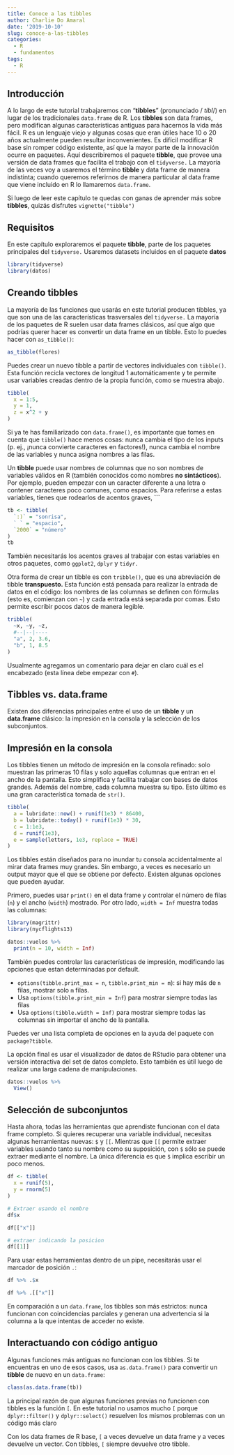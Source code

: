 ```yaml
---
title: Conoce a las tibbles
author: Charlie Do Amaral
date: '2019-10-10'
slug: conoce-a-las-tibbles
categories:
  - R
  - fundamentos
tags:
  - R
---
```


## Introducción
A lo largo de este tutorial trabajaremos con “**tibbles**” (pronunciado / _tibl_/) en lugar de los tradicionales `data.frame` de R. Los **tibbles** son data frames, pero modifican algunas características antiguas para hacernos la vida más fácil. R es un lenguaje viejo y algunas cosas que eran útiles hace 10 o 20 años actualmente pueden resultar inconvenientes. Es difícil modificar R base sin romper código existente, así que la mayor parte de la innovación ocurre en paquetes. Aquí describiremos el paquete **tibble**, que provee una versión de data frames que facilita el trabajo con el `tidyverse.` La mayoría de las veces voy a usaremos el término **tibble** y data frame de manera indistinta; cuando queremos referirnos de manera particular al data frame que viene incluido en R lo llamaremos `data.frame`.

Si luego de leer este capítulo te quedas con ganas de aprender más sobre **tibbles**, quizás disfrutes `vignette("tibble")`

## Requisitos
En este capítulo exploraremos el paquete **tibble**, parte de los paquetes principales del `tidyverse.` Usaremos datasets incluidos en el paquete **datos**

```r
library(tidyverse)
library(datos)
```

## Creando tibbles
La mayoría de las funciones que usarás en este tutorial producen tibbles, ya que son una de las características trasversales del `tidyverse.` La mayoría de los paquetes de R suelen usar data frames clásicos, así que algo que podrías querer hacer es convertir un data frame en un tibble. Esto lo puedes hacer con `as_tibble()`:

```r
as_tibble(flores)
```

Puedes crear un nuevo tibble a partir de vectores individuales con `tibble()`. Esta función recicla vectores de longitud 1 automáticamente y te permite usar variables creadas dentro de la propia función, como se muestra abajo.

```r
tibble(
  x = 1:5,
  y = 1,
  z = x^2 + y
)
```

Si ya te has familiarizado con `data.frame()`, es importante que tomes en cuenta que `tibble()` hace menos cosas: nunca cambia el tipo de los inputs (p. ej., ¡nunca convierte caracteres en factores!), nunca cambia el nombre de las variables y nunca asigna nombres a las filas.

Un **tibble** puede usar nombres de columnas que no son nombres de variables válidos en R (también conocidos como nombres **no sintácticos**). Por ejemplo, pueden empezar con un caracter diferente a una letra o contener caracteres poco comunes, como espacios. Para referirse a estas variables, tienes que rodearlos de acentos graves, ```

```r
tb <- tibble(
  `:)` = "sonrisa",
  ` ` = "espacio",
  `2000` = "número"
)
tb
```

También necesitarás los acentos graves al trabajar con estas variables en otros paquetes, como `ggplot2`, `dplyr` y `tidyr.`

Otra forma de crear un tibble es con `tribble()`, que es una abreviación de tibble **transpuesto.** Esta función está pensada para realizar la entrada de datos en el código: los nombres de las columnas se definen con fórmulas (esto es, comienzan con `~`) y cada entrada está separada por comas. Esto permite escribir pocos datos de manera legible.

```r
tribble(
  ~x, ~y, ~z,
  #--|--|----
  "a", 2, 3.6,
  "b", 1, 8.5
)
```

Usualmente agregamos un comentario para dejar en claro cuál es el encabezado (esta línea debe empezar con `#`).

## Tibbles vs. data.frame
Existen dos diferencias principales entre el uso de un **tibble** y un **data.frame** clásico: la impresión en la consola y la selección de los subconjuntos.

## Impresión en la consola
Los tibbles tienen un método de impresión en la consola refinado: solo muestran las primeras 10 filas y solo aquellas columnas que entran en el ancho de la pantalla. Esto simplifica y facilita trabajar con bases de datos grandes. Además del nombre, cada columna muestra su tipo. Esto último es una gran característica tomada de `str()`.

```r
tibble(
  a = lubridate::now() + runif(1e3) * 86400,
  b = lubridate::today() + runif(1e3) * 30,
  c = 1:1e3,
  d = runif(1e3),
  e = sample(letters, 1e3, replace = TRUE)
)
```

Los tibbles están diseñados para no inundar tu consola accidentalmente al mirar data frames muy grandes. Sin embargo, a veces es necesario un output mayor que el que se obtiene por defecto. Existen algunas opciones que pueden ayudar.

Primero, puedes usar `print()` en el data frame y controlar el número de filas (`n`) y el ancho (`width`) mostrado. Por otro lado, `width = Inf` muestra todas las columnas:

```r
library(magrittr)
library(nycflights13)

datos::vuelos %>%
  print(n = 10, width = Inf)
```

También puedes controlar las características de impresión, modificando las opciones que estan determinadas por default.

- `options(tibble.print_max = n`, `tibble.print_min = m`): si hay más de `n` filas, mostrar solo `m` filas.
- Usa `options(tibble.print_min = Inf`) para mostrar siempre todas las filas
- Usa `options(tibble.width = Inf)` para mostrar siempre todas las columnas sin importar el ancho de la pantalla.

Puedes ver una lista completa de opciones en la ayuda del paquete con `package?tibble`.

La opción final es usar el visualizador de datos de RStudio para obtener una versión interactiva del set de datos completo. Esto también es útil luego de realizar una larga cadena de manipulaciones.

```r
datos::vuelos %>%
  View()
```

##  Selección de subconjuntos
Hasta ahora, todas las herramientas que aprendiste funcionan con el data frame completo. Si quieres recuperar una variable individual, necesitas algunas herramientas nuevas: `$` y `[[`. Mientras que `[[` permite extraer variables usando tanto su nombre como su suposición, con `$` sólo se puede extraer mediante el nombre. La única diferencia es que `$` implica escribir un poco menos.

```r
df <- tibble(
  x = runif(5),
  y = rnorm(5)
)
```

```r
# Extraer usando el nombre
df$x
```

```r
df[["x"]]
```

```r
# extraer indicando la posicion
df[[1]]
```

Para usar estas herramientas dentro de un pipe, necesitarás usar el marcador de posición `.`:

```r
df %>% .$x
```

```r
df %>% .[["x"]]
```

En comparación a un `data.frame`, los tibbles son más estrictos: nunca funcionan con coincidencias parciales y generan una advertencia si la columna a la que intentas de acceder no existe.

## Interactuando con código antiguo
Algunas funciones más antiguas no funcionan con los tibbles. Si te encuentras en uno de esos casos, usa `as.data.frame()` para convertir un **tibble** de nuevo en un `data.frame`:

```r
class(as.data.frame(tb))
```

La principal razón de que algunas funciones previas no funcionen con tibbles es la función `[`. En este tutorial no usamos mucho `[` porque `dplyr::filter()` y `dplyr::select()` resuelven los mismos problemas con un código más claro

Con los data frames de R base, `[` a veces devuelve un data frame y a veces devuelve un vector. Con tibbles, `[` siempre devuelve otro tibble.